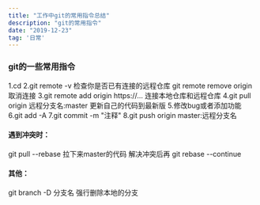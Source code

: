```yaml
---
title: "工作中git的常用指令总结"
description: "git的常用指令"
date: "2019-12-23"
tag: '日常'
---
```



### git的一些常用指令

1.cd
2.git remote -v 检查你是否已有连接的远程仓库
git remote remove origin 取消连接
3.git remote add origin https://... 连接本地仓库和远程仓库
4.git pull origin 远程分支名:master 更新自己的代码到最新版
5.修改bug或者添加功能
6.git add -A
7.git commit -m "注释"
8.git push origin master:远程分支名

#### 遇到冲突时：

git pull --rebase 拉下来master的代码 解决冲突后再
git rebase --continue
#### 其他：

git branch -D 分支名 强行删除本地的分支